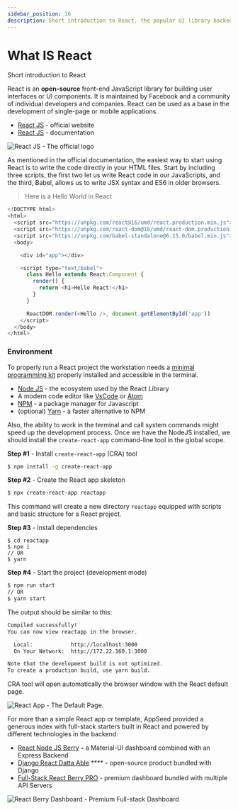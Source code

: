 ```yaml
---
sidebar_position: 16
description: Short introduction to React, the popular UI library backed by Facebook
---
```


# What IS React

<SubHeading> Short introduction to React</SubHeading>

React is an **open-source** front-end JavaScript library for building user interfaces or UI components. It is maintained by Facebook and a community of individual developers and companies. React can be used as a base in the development of single-page or mobile applications.

- [React JS](https://reactjs.org/) - official website
- [React JS](https://reactjs.org/docs/getting-started.html) - documentation

![React JS - The official logo](../../../static/assets/icons-react-x500w.png)

As mentioned in the official documentation, the easiest way to start using React is to write the code directly in your HTML files. Start by including three scripts, the first two let us write React code in our JavaScripts, and the third, Babel, allows us to write JSX syntax and ES6 in older browsers.

> Here is a Hello World in React

```javascript
<!DOCTYPE html>
<html>
  <script src="https://unpkg.com/react@16/umd/react.production.min.js"></script>
  <script src="https://unpkg.com/react-dom@16/umd/react-dom.production.min.js"></script>
  <script src="https://unpkg.com/babel-standalone@6.15.0/babel.min.js"></script>
  <body>

    <div id="app"></div>

    <script type="text/babel">
      class Hello extends React.Component {
        render() {
          return <h1>Hello React!</h1>
        }
      }

      ReactDOM.render(<Hello />, document.getElementById('app'))
    </script>
  </body>
</html>
```

###

### Environment

To properly run a React project the workstation needs a [minimal programming kit](../tutorials/minimal-programming-kit.mdx) properly installed and accessible in the terminal.&#x20;

- [Node JS](https://nodejs.org/en/) - the ecosystem used by the React Library
- A modern code editor like [VsCode](https://code.visualstudio.com/) or [Atom](https://atom.io/)
- [NPM](https://www.npmjs.com/) - a package manager for Javascript
- (optional) [Yarn](https://yarnpkg.com/) - a faster alternative to NPM

Also, the ability to work in the terminal and call system commands might speed up the development process. Once we have the NodeJS installed, we should install the `create-react-app` command-line tool in the global scope.

&#x20; **Step #1** - Install `create-react-app` (CRA) tool&#x20;

```bash
$ npm install -g create-react-app
```

&#x20; **Step #2** - Create the React app skeleton

```bash
$ npx create-react-app reactapp
```

This command will create a new directory `reactapp` equipped with scripts and basic structure for a React project.&#x20;

**Step #3** - Install dependencies

```
$ cd reactapp
$ npm i
// OR
$ yarn
```

**Step #4** - Start the project (development mode)

```bash
$ npm run start
// OR
$ yarn start
```

The output should be similar to this:

```bash
Compiled successfully!
You can now view reactapp in the browser.

  Local:            http://localhost:3000
  On Your Network:  http://172.22.160.1:3000

Note that the development build is not optimized.
To create a production build, use yarn build.
```

CRA tool will open automatically the browser window with the React default page.&#x20;

![React App - The Default Page.](<../../../static/assets/what-is-react-default-app (1).jpg>)

For more than a simple React app or template, AppSeed provided a generous index with full-stack starters built in React and powered by different technologies in the backend:&#x20;

- [React Node JS Berry](https://appseed.us/product/react-node-js-berry-dashboard) **-** a Material-UI dashboard combined with an Express Backend&#x20;
- [Django React Datta Able](https://appseed.us/product/django-react-datta-able) \*\*\*\* - open-source product bundled with Django
- [Full-Stack React Berry PRO](https://appseed.us/full-stack/react-berry-dashboard) - premium dashboard bundled with multiple API Servers

![React Berry Dashboard - Premium Full-stack Dashboard ](../../../static/assets/fullstack-berry-dashboard-charts-xs.jpg)
